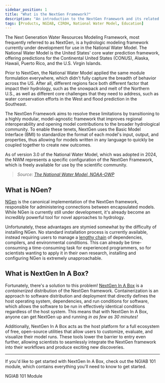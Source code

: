```yaml
---
sidebar_position: 1
title: "What is the NextGen Framework?"
description: "An introduction to the NextGen Framework and its related models."
tags: [Products, NGIAB, CIROH, National Water Model, Education]
---
```



The Next Generation Water Resources Modeling Framework, most frequently referred to as NextGen,
is a hydrologic modeling framework currently under development for use in the National Water Model.
The National Water Model is the United States' core water prediction framework, offering predictions
for the Continental United States (CONUS), Alaska, Hawaii, Puerto Rico, and the U.S. Virgin Islands.

Prior to NextGen, the National Water Model applied the same module formulation everywhere, which didn't
fully capture the breadth of behavior across the US. After all, different regions face both different
factor that impact their hydrology, such as the snowpack and melt of the Northern U.S., as well as different
core challenges that they need to address, such as water conservation efforts in the West and flood prediction
in the Southeast.

The NextGen Framework aims to resolve these limitations by transitioning to a highly modular, model-agnostic framework
that improves regional interoperability and opening model contributions to the broader hydrological community.
To enable these tenets, NextGen uses the Basic Model Interface (BMI) to standardize the format of each model's
input, output, and properties, thus allowing for models written in any language to quickly be coupled together
to create new outcomes.

As of version 3.0 of the National Water Model, which was adopted in 2024, the NWM represents a specific configuration
of the NextGen Framework, which is freely available for use by the scientific community.

> *Source: [The National Water Model, NOAA-OWP](https://www.weather.gov/media/owp/oh/docs/2021-OWP-NWM-NextGen-Framework.pdf)*

## What is NGen?

[NGen](https://github.com/NOAA-OWP/ngen/tree/master) is the canonical implementation of the NextGen framework,
responsible for administering connections between encapsulated models.
While NGen is currently still under development, it's already become an incredibly powerful tool for novel approaches to hydrology.

Unfortunately, these advantages are stymied somewhat by the difficulty of installing NGen.
No standard installation process is currently available,
instead requiring users to manage a [lengthy chain](https://github.com/NOAA-OWP/ngen/blob/master/INSTALL.md)
of dependencies, compilers, and environmental conditions.
This can already be time-consuming a time-consuming task for experienced programmers,
so for scientists wanting to apply it in their own research,
installing and configuring NGen is extremely unapproachable.

## What is NextGen In A Box?

Fortunately, there's a solution to this problem!
[NextGen In A Box](https://ngiab.ciroh.org) is a *containerized* distribution of the NextGen framework.
Containerization is an approach to software distribution and deployment that directly defines
the host operating system, dependencies, and run conditions for software,
which allows the software to be run in effectively identical conditions regardless of the host system.
This means that with NextGen In A Box, anyone can get NextGen up and running *in as few as 30 minutes!*

Additionally, NextGen In A Box acts as the host platform for a full ecosystem of free, open-source
utilities that allow users to customize, evaluate, and visualize their model runs.
These tools lower the barrier to entry even further, allowing scientists to seamlessly
integrate the NextGen framework into their workflows and produce exciting new discoveries.

---

If you'd like to get started with NextGen In A Box, check out the NGIAB 101 module,
which contains everything you'll need to know to get started.

<Link class="button button--active button--primary" style={{'margin-right':'1.4rem', 'margin-bottom':'1.3rem'}} to="https://docs.ciroh.org/training-NGIAB-101/">NGIAB 101 Module</Link>